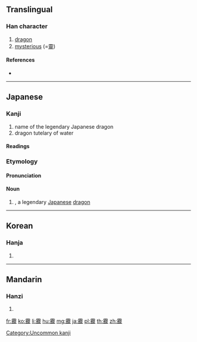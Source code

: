 {{character info/new}}
==Translingual==

===Han character===
{{Han char|rn=212|rad=龍|as=17|sn=33|four=|canj=MBRRP|ids=⿱霝龍}}

# [[dragon]]
# [[mysterious]] (=[[靈]])

====References====
* {{Han ref|kx=1537.210|dkj=48844|dj=2078.150|hdz=74806.080|uh=9F97|ud=40855}}

----

==Japanese==

===Kanji===
{{ja-kanji|grade=|rs=龍17}}

# name of the legendary Japanese dragon
# dragon tutelary of water

====Readings====
{{ja-readings
|goon=[[りょう]] (ryō)
|kanon=[[れい]] (rei)
|kun=[[かみ]] (kami), [[よし]] (yoshi), [[おかみ]] (okami)}}

===Etymology===
{{ja-kanjitab|おかみ|yomi=k}}
{{rfe|lang=ja}}
====Pronunciation====
{{ja-pron|おかみ|y=k}}
====Noun====
{{ja-noun|おかみ}}

# {{lb|sort=しゃちほこ|ja|Japanese mythology}} {{w|kuraokami}}, a legendary [[Japanese]] [[dragon]]

[[Category:Uncommon kanji]]

----

==Korean==

===Hanja===
{{ko-hanja|hangeul=용|rv=yong|mr=|y=|eumhun=yong|ehrv=|ehmr=|ehy=}}

# {{defn|lang=ko|sort=龍17}}

----

==Mandarin==

===Hanzi===
{{cmn-hanzi|pin=[[líng]] ([[ling2]])|wg=ling<sup>2</sup>}}

# {{defn|lang=cmn|sort=龍17}}

[[fr:龗]]
[[ko:龗]]
[[li:龗]]
[[hu:龗]]
[[mg:龗]]
[[ja:龗]]
[[pl:龗]]
[[th:龗]]
[[zh:龗]]